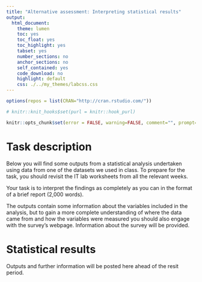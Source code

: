 ```yaml
---
title: "Alternative assessment: Interpreting statistical results"
output:
  html_document:
    theme: lumen
    toc: yes
    toc_float: yes
    toc_highlight: yes
    tabset: yes
    number_sections: no
    anchor_sections: no
    self_contained: yes
    code_download: no
    highlight: default
    css: ./../my_themes/labcss.css
---
```


```r
options(repos = list(CRAN="http://cran.rstudio.com/"))
```

```r
# knitr::knit_hooks$set(purl = knitr::hook_purl)

knitr::opts_chunk$set(error = FALSE, warning=FALSE, comment="", prompt=FALSE, message = F, strip.white = F, fig.width = 5, fig.asp = .8, fig.align = "center", fig.show = 'hold', class.output = "outputbox")
```



# Task description


Below you will find some outputs from a statistical analysis undertaken using data from one of the datasets we used in class. To prepare for the task, you should revisit the IT lab worksheets from all the relevant weeks.

Your task is to interpret the findings as completely as you can in the format of a brief report (2,000 words).

The outputs contain some information about the variables included in the analysis, but to gain a more complete understanding of where the data came from and how the variables were measured you should also engage with the survey’s webpage. Information about the survey will be provided.


# Statistical results

Outputs and further information will be posted here ahead of the resit period.

